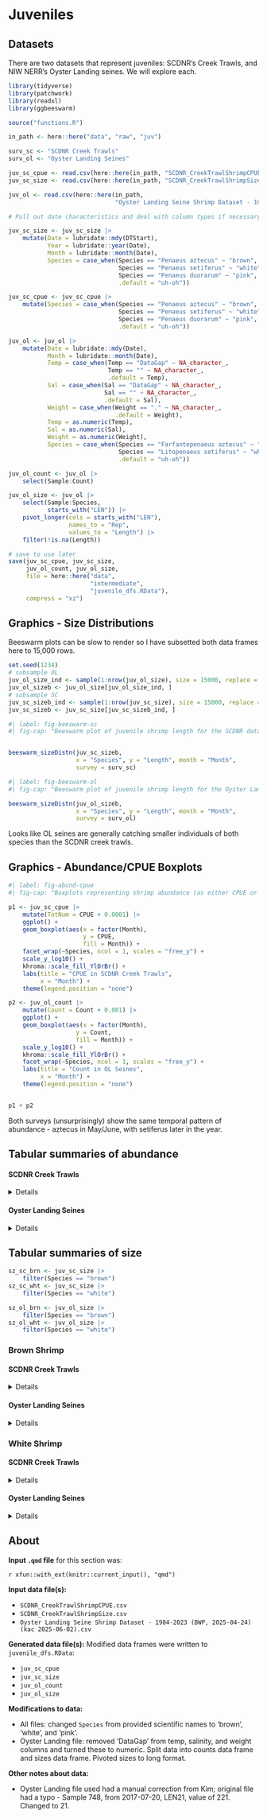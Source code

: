 # Juveniles  

## Datasets  

There are two datasets that represent juveniles: SCDNR's Creek Trawls, and NIW NERR's Oyster Landing seines. We will explore each.  

```r
library(tidyverse)
library(patchwork)
library(readxl)
library(ggbeeswarm)

source("functions.R")

in_path <- here::here("data", "raw", "juv")

surv_sc <- "SCDNR Creek Trawls"
surv_ol <- "Oyster Landing Seines"
```

```r
juv_sc_cpue <- read.csv(here::here(in_path, "SCDNR_CreekTrawlShrimpCPUE.csv"))
juv_sc_size <- read.csv(here::here(in_path, "SCDNR_CreekTrawlShrimpSize.csv"))

juv_ol <- read.csv(here::here(in_path, 
                              "Oyster Landing Seine Shrimp Dataset - 1984-2023 (BWP, 2025-04-24)(kac 2025-06-02).csv"))
```

 
```r
# Pull out date characteristics and deal with column types if necessary; change Species columns to common names.  

juv_sc_size <- juv_sc_size |> 
    mutate(Date = lubridate::mdy(DTStart),
           Year = lubridate::year(Date),
           Month = lubridate::month(Date),
           Species = case_when(Species == "Penaeus aztecus" ~ "brown",
                               Species == "Penaeus setiferus" ~ "white",
                               Species == "Penaeus duorarum" ~ "pink",
                               .default = "uh-oh"))

juv_sc_cpue <- juv_sc_cpue |> 
    mutate(Species = case_when(Species == "Penaeus aztecus" ~ "brown",
                               Species == "Penaeus setiferus" ~ "white",
                               Species == "Penaeus duorarum" ~ "pink",
                               .default = "uh-oh"))

juv_ol <- juv_ol |> 
    mutate(Date = lubridate::mdy(Date),
           Month = lubridate::month(Date),
           Temp = case_when(Temp == "DataGap" ~ NA_character_,
                            Temp == "" ~ NA_character_,
                            .default = Temp),
           Sal = case_when(Sal == "DataGap" ~ NA_character_,
                           Sal == "" ~ NA_character_,
                           .default = Sal),
           Weight = case_when(Weight == "." ~ NA_character_,
                              .default = Weight),
           Temp = as.numeric(Temp),
           Sal = as.numeric(Sal),
           Weight = as.numeric(Weight),
           Species = case_when(Species == "Farfantepenaeus aztecus" ~ "brown",
                               Species == "Litopenaeus setiferus" ~ "white",
                               .default = "uh-oh"))
```

```r
juv_ol_count <- juv_ol |> 
    select(Sample:Count)

juv_ol_size <- juv_ol |> 
    select(Sample:Species,
           starts_with("LEN")) |> 
    pivot_longer(cols = starts_with("LEN"),
                 names_to = "Rep",
                 values_to = "Length") |> 
    filter(!is.na(Length))
```

```r
# save to use later
save(juv_sc_cpue, juv_sc_size,
     juv_ol_count, juv_ol_size,
     file = here::here("data",
                       "intermediate",
                       "juvenile_dfs.RData"),
     compress = "xz")
```


## Graphics - Size Distributions  

Beeswarm plots can be slow to render so I have subsetted both data frames here to 15,000 rows.  

```r
set.seed(1234)
# subsample OL
juv_ol_size_ind <- sample(1:nrow(juv_ol_size), size = 15000, replace = FALSE)
juv_ol_sizeb <- juv_ol_size[juv_ol_size_ind, ]
# subsample SC
juv_sc_sizeb_ind <- sample(1:nrow(juv_sc_size), size = 15000, replace = FALSE)
juv_sc_sizeb <- juv_sc_size[juv_sc_sizeb_ind, ]
```

```r
#| label: fig-beeswarm-sc
#| fig-cap: "Beeswarm plot of juvenile shrimp length for the SCDNR data. Points represent measurements of individual shrimp, and are colored by the month in which they were captured. The y-axis represents length. More points spread out along the x-axis for a given length means that there were more individuals of that length captured than regions where points remain closer to the center."


beeswarm_sizeDistn(juv_sc_sizeb,
                   x = "Species", y = "Length", month = "Month",
                   survey = surv_sc)
```

```r
#| label: fig-beeswarm-ol
#| fig-cap: "Beeswarm plot of juvenile shrimp length for the Oyster Landing seine data. Points represent measurements of individual shrimp, and are colored by the month in which they were captured. The y-axis represents length. More points spread out along the x-axis for a given length means that there were more individuals of that length captured than regions where points remain closer to the center."

beeswarm_sizeDistn(juv_ol_sizeb,
                   x = "Species", y = "Length", month = "Month",
                   survey = surv_ol)
```


Looks like OL seines are generally catching smaller individuals of both species than the SCDNR creek trawls.  


## Graphics - Abundance/CPUE Boxplots  

```r
#| label: fig-abund-cpue
#| fig-cap: "Boxplots representing shrimp abundance (as either CPUE or count, depending on the survey) by month. Note the log10-scaled y-axes."

p1 <- juv_sc_cpue |> 
    mutate(TotNum = CPUE + 0.0001) |> 
    ggplot() + 
    geom_boxplot(aes(x = factor(Month),
                     y = CPUE,
                     fill = Month)) +
    facet_wrap(~Species, ncol = 1, scales = "free_y") +
    scale_y_log10() +
    khroma::scale_fill_YlOrBr() +
    labs(title = "CPUE in SCDNR Creek Trawls",
         x = "Month") +
    theme(legend.position = "none")

p2 <- juv_ol_count |> 
    mutate(Count = Count + 0.001) |> 
    ggplot() +
    geom_boxplot(aes(x = factor(Month),
                   y = Count,
                   fill = Month)) +
    scale_y_log10() +
    khroma::scale_fill_YlOrBr() +
    facet_wrap(~Species, ncol = 1, scales = "free_y") +
    labs(title = "Count in OL Seines",
         x = "Month") +
    theme(legend.position = "none")


p1 + p2

```

Both surveys (unsurprisingly) show the same temporal pattern of abundance - aztecus in May/June, with setiferus later in the year.  


## Tabular summaries of abundance  

#### SCDNR Creek Trawls  

<details>

::: {.content-visible when-format="html"}
<summary>Click to expand</summary>
:::

```r
#| label: tbl-abundance-sc
#| tbl-cap: "Abundance (SC) data frame summary"
skimr::skim_without_charts(juv_sc_cpue)
```

</details>

#### Oyster Landing Seines  

<details>

::: {.content-visible when-format="html"}
<summary>Click to expand</summary>
:::

```r
#| label: tbl-abundance-ol
#| tbl-cap: "Abundance (Oyster Landing) data frame summary"
skimr::skim_without_charts(juv_ol_count)
```

</details>

## Tabular summaries of size   

```r
sz_sc_brn <- juv_sc_size |> 
    filter(Species == "brown")
sz_sc_wht <- juv_sc_size |> 
    filter(Species == "white")

sz_ol_brn <- juv_ol_size |> 
    filter(Species == "brown")
sz_ol_wht <- juv_ol_size |> 
    filter(Species == "white")
```

### Brown Shrimp  

#### SCDNR Creek Trawls  

<details>

::: {.content-visible when-format="html"}
<summary>Click to expand</summary>
:::

```r
#| label: tbl-size-brown-sc
#| tbl-cap: "Brown shrimp (SC) size summary"
skimr::skim_without_charts(sz_sc_brn)
```

</details>

#### Oyster Landing Seines  

<details>

::: {.content-visible when-format="html"}
<summary>Click to expand</summary>
:::

```r
#| label: tbl-size-brown-ol
#| tbl-cap: "Brown shrimp (Oyster Landing) size summary"
skimr::skim_without_charts(sz_ol_brn)
```

</details>

### White Shrimp  

#### SCDNR Creek Trawls  

<details>

::: {.content-visible when-format="html"}
<summary>Click to expand</summary>
:::

```r
#| label: tbl-size-white-sc
#| tbl-cap: "White shrimp (SC) size summary"
skimr::skim_without_charts(sz_sc_wht)
```

</details>

#### Oyster Landing Seines  

<details>

::: {.content-visible when-format="html"}
<summary>Click to expand</summary>
:::

```r
#| label: tbl-size-white-ol
#| tbl-cap: "White shrimp (Oyster Landing) size summary"
skimr::skim_without_charts(sz_ol_wht)
```

</details>


## About  

**Input `.qmd` file** for this section was:

`r xfun::with_ext(knitr::current_input(), "qmd")`

**Input data file(s):**

-   `SCDNR_CreekTrawlShrimpCPUE.csv`
-   `SCDNR_CreekTrawlShrimpSize.csv`
-   `Oyster Landing Seine Shrimp Dataset - 1984-2023 (BWP, 2025-04-24)(kac 2025-06-02).csv`

**Generated data file(s):** Modified data frames were written to `juvenile_dfs.RData`:

-   `juv_sc_cpue`
-   `juv_sc_size`
-   `juv_ol_count`
-   `juv_ol_size`

**Modifications to data:**

-   All files: changed `Species` from provided scientific names to 'brown', 'white', and 'pink'.\
-   Oyster Landing file: removed 'DataGap' from temp, salinity, and weight columns and turned these to numeric. Split data into counts data frame and sizes data frame. Pivoted sizes to long format.\


**Other notes about data:**

-  Oyster Landing file used had a manual correction from Kim; original file had a typo - Sample 748, from 2017-07-20, LEN21, value of 221. Changed to 21.  
